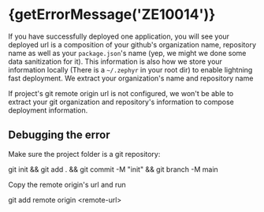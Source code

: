 
# {getErrorMessage('ZE10014')}

<ErrorInfo code="ZE10014" terminal />

If you have successfully deployed one application, you will see your deployed url is a composition of your github's organization name, repository name as well as your `package.json`'s name (yep, we might we done some data sanitization for it). This information is also how we store your information locally (There is a `~/.zephyr` in your root dir) to enable lightning fast deployment. We extract your organization's name and repository name

If project's git remote origin url is not configured, we won't be able to extract your git organization and repository's information to compose deployment information.

## Debugging the error

Make sure the project folder is a git repository:

git init && git add . && git commit -M "init" && git branch -M main

Copy the remote origin's url and run

git add remote origin &lt;remote-url&gt;
